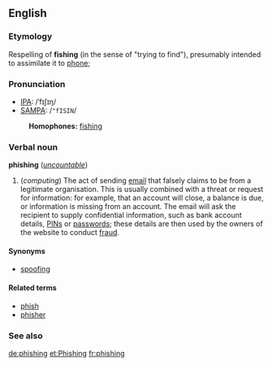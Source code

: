 ==English==
===Etymology===
Respelling of '''fishing''' (in the sense of "trying to find"), presumably intended to assimilate it to [[phone]];<!--I presume -- [[User:Paul G|Paul G]] 09:36, 16 Apr 2004 (UTC) --> 

===Pronunciation===
*[[IPA]]: /ˈfɪʃɪŋ/
*[[SAMPA]]: /<tt>"fISIN</tt>/
:'''Homophones:''' [[fishing]]

===Verbal noun===
'''phishing''' (''[[uncountable]]'')
{{wikipedia}}

#(''computing'') The act of sending [[email]] that falsely claims to be from a legitimate organisation.  This is usually combined with a threat or request for information: for example, that an account will close, a balance is due, or information is missing from an account.  The email will ask the recipient to supply confidential information, such as bank account details, [[PIN]]s or [[password]]s; these details are then used by the owners of the website to conduct [[fraud]].

====Synonyms====
*[[spoofing]]
<!-- Encyclopedic info - this does not belong on a Wiktionary page
===Notes===
The term ''phishing'' comes from the fact that Internet scammers are using increasingly sophisticated lures as they "fish" for users' financial information and password data. The most common ploy is to copy the Web page code from a major site — such as AOL — and use that code to set up a replica page that appears to be part of the company's site. ''(This is why phishing is also called [[spoofing]].)'' A fake e-mail is sent out with a link to this page, which solicits the user's credit card data or password. When the form is submitted, it sends the data to the scammer while leaving the user on the company's site so they don't suspect a thing.
-->

====Related terms====
*[[phish]]
*[[phisher]]

===See also===


<!-- This advice is useful but does not add to the definition and so does not belong in Wiktionary, in my opinion.  I am replacing it with a link to the Wikipedia page, which includes similar information -- [[User:Paul G|Paul G]] 09:36, 16 Apr 2004 (UTC)

Phishing is the term coined by hackers who imitate legitimate companies in e-mails to entice people to share passwords or credit-card numbers. Recent victims include Charlotte's Bank of America, Best Buy and eBay, where people were directed to Web pages that looked nearly identical to the companies' sites.

These attacks have been documented against many major corporations.  It's better to err on the side of caution.  Don't trust websites and phone numbers provided in the email or webpage, as they can easily be [[spoofed]].  These emails can be the result of [[criminal]]s and [[virus]]es.

Find a previous printed statement, or contact by alternate means.  To confirm the details in the email, and ask someone in person, or over the phone (use a well established contact number).  Research the company to see what their policies and guidelines are regarding notices of that nature.  Forward a copy (if they agree) to their customer service division with complete headers.  You can also search the internet for keywords in the email to see if others have reported it.
-->

[[de:phishing]]
[[et:Phishing]]
[[fr:phishing]]